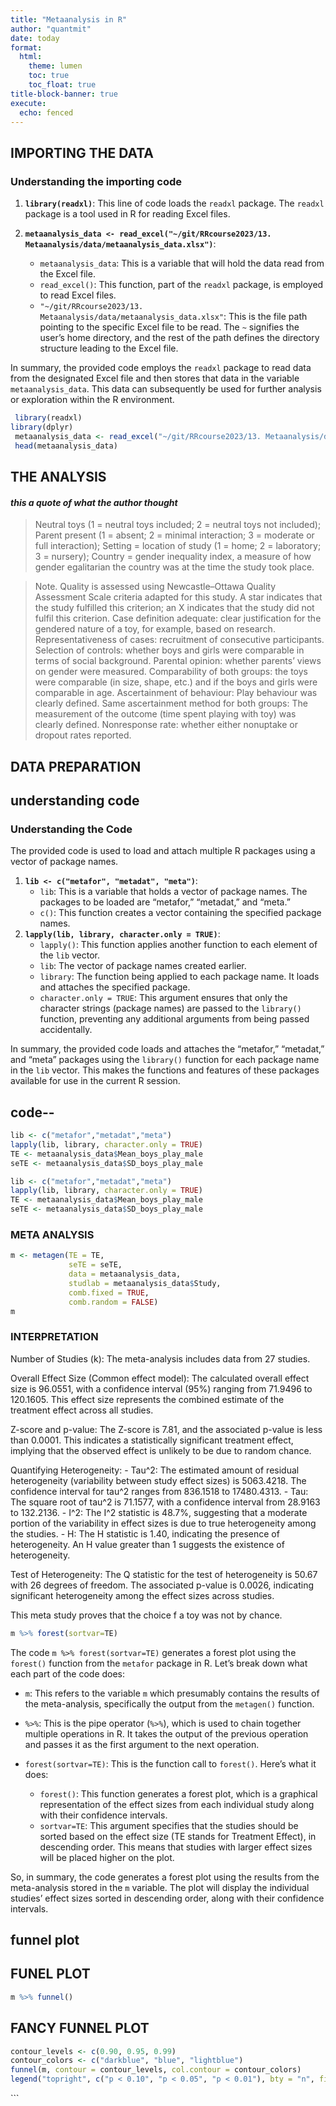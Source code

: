 ```yaml
---
title: "Metaanalysis in R"
author: "quantmit"
date: today
format:  
  html:
    theme: lumen
    toc: true
    toc_float: true
title-block-banner: true
execute:
  echo: fenced
---
```


## IMPORTING THE DATA

### Understanding the importing code

1.  **`library(readxl)`**: This line of code loads the `readxl` package. The `readxl` package is a tool used in R for reading Excel files.

2.  **`metaanalysis_data <- read_excel("~/git/RRcourse2023/13. Metaanalysis/data/metaanalysis_data.xlsx")`**:

    -   `metaanalysis_data`: This is a variable that will hold the data read from the Excel file.
    -   `read_excel()`: This function, part of the `readxl` package, is employed to read Excel files.
    -   `"~/git/RRcourse2023/13. Metaanalysis/data/metaanalysis_data.xlsx"`: This is the file path pointing to the specific Excel file to be read. The `~` signifies the user's home directory, and the rest of the path defines the directory structure leading to the Excel file.

In summary, the provided code employs the `readxl` package to read data from the designated Excel file and then stores that data in the variable `metaanalysis_data`. This data can subsequently be used for further analysis or exploration within the R environment.

```r
 library(readxl)
library(dplyr)
 metaanalysis_data <- read_excel("~/git/RRcourse2023/13. Metaanalysis/data/metaanalysis_data.xlsx")
 head(metaanalysis_data)
```

## THE ANALYSIS

#### *this a quote of what the author thought*

> Neutral toys (1 = neutral toys included; 2 = neutral toys not included); Parent present (1 = absent; 2 = minimal interaction; 3 = moderate or full interaction); Setting = location of study (1 = home; 2 = laboratory; 3 = nursery); Country = gender inequality index, a measure of how gender egalitarian the country was at the time the study took place.

> Note. Quality is assessed using Newcastle--Ottawa Quality Assessment Scale criteria adapted for this study. A star indicates that the study fulfilled this criterion; an X indicates that the study did not fulfil this criterion. Case definition adequate: clear justification for the gendered nature of a toy, for example, based on research. Representativeness of cases: recruitment of consecutive participants. Selection of controls: whether boys and girls were comparable in terms of social background. Parental opinion: whether parents' views on gender were measured. Comparability of both groups: the toys were comparable (in size, shape, etc.) and if the boys and girls were comparable in age. Ascertainment of behaviour: Play behaviour was clearly defined. Same ascertainment method for both groups: The measurement of the outcome (time spent playing with toy) was clearly defined. Nonresponse rate: whether either nonuptake or dropout rates reported.

## DATA PREPARATION

::: panel-tabset
## understanding code

### Understanding the Code

The provided code is used to load and attach multiple R packages using a vector of package names.

1.  **`lib <- c("metafor", "metadat", "meta")`**:
    -   `lib`: This is a variable that holds a vector of package names. The packages to be loaded are "metafor," "metadat," and "meta."
    -   `c()`: This function creates a vector containing the specified package names.
2.  **`lapply(lib, library, character.only = TRUE)`**:
    -   `lapply()`: This function applies another function to each element of the `lib` vector.
    -   `lib`: The vector of package names created earlier.
    -   `library`: The function being applied to each package name. It loads and attaches the specified package.
    -   `character.only = TRUE`: This argument ensures that only the character strings (package names) are passed to the `library()` function, preventing any additional arguments from being passed accidentally.

In summary, the provided code loads and attaches the "metafor," "metadat," and "meta" packages using the `library()` function for each package name in the `lib` vector. This makes the functions and features of these packages available for use in the current R session.

## code\--

```r
lib <- c("metafor","metadat","meta")
lapply(lib, library, character.only = TRUE)
TE <- metaanalysis_data$Mean_boys_play_male
seTE <- metaanalysis_data$SD_boys_play_male


```
:::

```r
lib <- c("metafor","metadat","meta")
lapply(lib, library, character.only = TRUE)
TE <- metaanalysis_data$Mean_boys_play_male
seTE <- metaanalysis_data$SD_boys_play_male

```

### META ANALYSIS

```r
m <- metagen(TE = TE,
             seTE = seTE,
             data = metaanalysis_data,
             studlab = metaanalysis_data$Study,
             comb.fixed = TRUE,
             comb.random = FALSE)
m

```

### INTERPRETATION

Number of Studies (k): The meta-analysis includes data from 27 studies.

Overall Effect Size (Common effect model): The calculated overall effect size is 96.0551, with a confidence interval (95%) ranging from 71.9496 to 120.1605. This effect size represents the combined estimate of the treatment effect across all studies.

Z-score and p-value: The Z-score is 7.81, and the associated p-value is less than 0.0001. This indicates a statistically significant treatment effect, implying that the observed effect is unlikely to be due to random chance.

Quantifying Heterogeneity: - Tau\^2: The estimated amount of residual heterogeneity (variability between study effect sizes) is 5063.4218. The confidence interval for tau\^2 ranges from 836.1518 to 17480.4313. - Tau: The square root of tau\^2 is 71.1577, with a confidence interval from 28.9163 to 132.2136. - I\^2: The I\^2 statistic is 48.7%, suggesting that a moderate portion of the variability in effect sizes is due to true heterogeneity among the studies. - H: The H statistic is 1.40, indicating the presence of heterogeneity. An H value greater than 1 suggests the existence of heterogeneity.

Test of Heterogeneity: The Q statistic for the test of heterogeneity is 50.67 with 26 degrees of freedom. The associated p-value is 0.0026, indicating significant heterogeneity among the effect sizes across studies.

This meta study proves that the choice f a toy was not by chance.

```r
m %>% forest(sortvar=TE)
```

The code `m %>% forest(sortvar=TE)` generates a forest plot using the `forest()` function from the `metafor` package in R. Let's break down what each part of the code does:

-   `m`: This refers to the variable `m` which presumably contains the results of the meta-analysis, specifically the output from the `metagen()` function.

-   `%>%`: This is the pipe operator (`%>%`), which is used to chain together multiple operations in R. It takes the output of the previous operation and passes it as the first argument to the next operation.

-   `forest(sortvar=TE)`: This is the function call to `forest()`. Here's what it does:

    -   `forest()`: This function generates a forest plot, which is a graphical representation of the effect sizes from each individual study along with their confidence intervals.
    -   `sortvar=TE`: This argument specifies that the studies should be sorted based on the effect size (TE stands for Treatment Effect), in descending order. This means that studies with larger effect sizes will be placed higher on the plot.

So, in summary, the code generates a forest plot using the results from the meta-analysis stored in the `m` variable. The plot will display the individual studies' effect sizes sorted in descending order, along with their confidence intervals.

::: panel-tabset
## funnel plot

## FUNEL PLOT

```r
m %>% funnel()
```

## FANCY FUNNEL PLOT

```r
contour_levels <- c(0.90, 0.95, 0.99)
contour_colors <- c("darkblue", "blue", "lightblue")
funnel(m, contour = contour_levels, col.contour = contour_colors)
legend("topright", c("p < 0.10", "p < 0.05", "p < 0.01"), bty = "n", fill = contour_colors)
```
:::

\`\`\`
